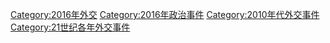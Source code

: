 [[Category:2016年外交|Category:2016年外交]]
[[Category:2016年政治事件|Category:2016年政治事件]]
[[Category:2010年代外交事件|Category:2010年代外交事件]]
[[Category:21世纪各年外交事件|Category:21世纪各年外交事件]]